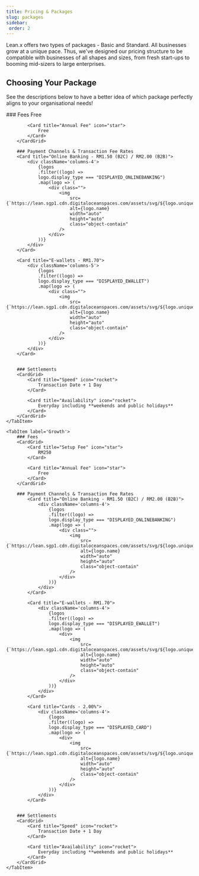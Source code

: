 ```yaml
---
title: Pricing & Packages
slug: packages
sidebar:
 order: 2
---
```


Lean.x offers two types of packages - Basic and Standard. All businesses grow at a unique pace. Thus, we've designed our pricing structure to be compatible with businesses of all shapes and sizes, from fresh start-ups to booming mid-sizers to large enterprises.

## Choosing Your Package
See the descriptions below to have a better idea of which package perfectly aligns to your organisational needs!

<Tabs>
    <TabItem label='Lite'>
        ### Fees
        <CardGrid>
            <Card title="Setup Fee" icon="star">
                Free
            </Card>

            <Card title="Annual Fee" icon="star">
                Free
            </Card>
        </CardGrid>

        ### Payment Channels & Transaction Fee Rates
        <Card title="Online Banking - RM1.50 (B2C) / RM2.00 (B2B)">
            <div className='columns-4'>
                {logos
                .filter((logo) => 
                logo.display_type === "DISPLAYED_ONLINEBANKING")
                .map(logo => (
                    <div class="">
                        <img
                            src={`https://lean.sgp1.cdn.digitaloceanspaces.com/assets/svg/${logo.unique_reference}.svg`}
                            alt={logo.name}
                            width="auto"
                            height="auto"  
                            class="object-contain" 
                        />
                    </div> 
                ))}
            </div>
        </Card>

        <Card title="E-wallets - RM1.70">
            <div className='columns-5'>
                {logos
                .filter((logo) => 
                logo.display_type === "DISPLAYED_EWALLET")
                .map(logo => (
                    <div class="">
                        <img
                            src={`https://lean.sgp1.cdn.digitaloceanspaces.com/assets/svg/${logo.unique_reference}.svg`}
                            alt={logo.name}
                            width="auto"
                            height="auto"  
                            class="object-contain" 
                        />
                    </div> 
                ))}
            </div>
        </Card>
        

        ### Settlements
        <CardGrid>
            <Card title="Speed" icon="rocket">
                Transaction Date + 1 Day
            </Card>

            <Card title="Availability" icon="rocket">
                Everyday including **weekends and public holidays**
            </Card>
        </CardGrid>
    </TabItem>

    <TabItem label='Growth'>
        ### Fees
        <CardGrid>
            <Card title="Setup Fee" icon="star">
                RM250
            </Card>

            <Card title="Annual Fee" icon="star">
                Free
            </Card>
        </CardGrid>

        ### Payment Channels & Transaction Fee Rates
            <Card title="Online Banking - RM1.50 (B2C) / RM2.00 (B2B)">
                <div className='columns-4'>
                    {logos
                    .filter((logo) => 
                    logo.display_type === "DISPLAYED_ONLINEBANKING")
                    .map(logo => (
                        <div class="">
                            <img
                                src={`https://lean.sgp1.cdn.digitaloceanspaces.com/assets/svg/${logo.unique_reference}.svg`}
                                alt={logo.name}
                                width="auto"
                                height="auto"  
                                class="object-contain" 
                            />
                        </div> 
                    ))}
                </div>
            </Card>

            <Card title="E-wallets - RM1.70">
                <div className='columns-4'>
                    {logos
                    .filter((logo) => 
                    logo.display_type === "DISPLAYED_EWALLET")
                    .map(logo => (
                        <div>
                            <img
                                src={`https://lean.sgp1.cdn.digitaloceanspaces.com/assets/svg/${logo.unique_reference}.svg`}
                                alt={logo.name}
                                width="auto"
                                height="auto"  
                                class="object-contain" 
                            />
                        </div> 
                    ))}
                </div>
            </Card>

            <Card title="Cards - 2.00%">
                <div className='columns-4'>
                    {logos
                    .filter((logo) => 
                    logo.display_type === "DISPLAYED_CARD")
                    .map(logo => (
                        <div>
                            <img
                                src={`https://lean.sgp1.cdn.digitaloceanspaces.com/assets/svg/${logo.unique_reference}.svg`}
                                alt={logo.name}
                                width="auto"
                                height="auto"  
                                class="object-contain" 
                            />
                        </div> 
                    ))}
                </div>
            </Card>


        ### Settlements
        <CardGrid>
            <Card title="Speed" icon="rocket">
                Transaction Date + 1 Day
            </Card>

            <Card title="Availability" icon="rocket">
                Everyday including **weekends and public holidays**
            </Card>
        </CardGrid>
    </TabItem>
</Tabs> 
